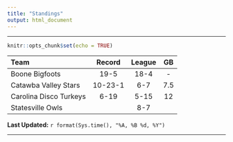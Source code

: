 ```yaml
---
title: "Standings"
output: html_document
---
```


<hr>

```r
knitr::opts_chunk$set(echo = TRUE)
```

| Team                   | Record | League | GB  |
| :--------------------- | :----: | :----: | :-: |  
| Boone Bigfoots         | 19-5   | 18-4   | -   |
| Catawba Valley Stars   | 10-23-1| 6-7    | 7.5 |
| Carolina Disco Turkeys | 6-19   | 5-15   | 12  |
| Statesville Owls       |        | 8-7    |     |

**Last Updated:**  `r format(Sys.time(), "%A, %B %d, %Y")`

<hr>